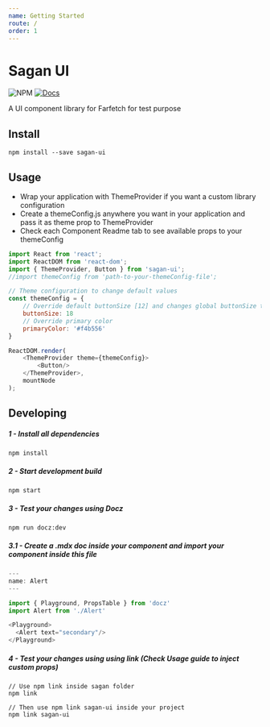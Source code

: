 ```yaml
---
name: Getting Started
route: /
order: 1
---
```


# Sagan UI

![NPM](https://img.shields.io/npm/v/sagan-ui.svg)
[![Docs](https://img.shields.io/badge/read-docs-blue.svg)](https://paesvitor.github.io/sagan)


A UI component library for Farfetch for test purpose

## Install

    npm install --save sagan-ui

## Usage

 - Wrap your application with ThemeProvider if you want a custom library configuration
 - Create a themeConfig.js anywhere you want in your application and pass it as theme prop to ThemeProvider
 - Check each Component Readme tab to see available props to your themeConfig

~~~js
import React from 'react';
import ReactDOM from 'react-dom';
import { ThemeProvider, Button } from 'sagan-ui';
//import themeConfig from 'path-to-your-themeConfig-file';

// Theme configuration to change default values
const themeConfig = {
    // Override default buttonSize [12] and changes global buttonSize to 18
    buttonSize: 18
    // Override primary color
    primaryColor: '#f4b556'
}

ReactDOM.render(
    <ThemeProvider theme={themeConfig}>
        <Button/>
    </ThemeProvider>,
    mountNode
);
~~~

## Developing

##### 1 - Install all dependencies

    npm install

##### 2 - Start development build

    npm start

##### 3 - Test your changes using Docz

    npm run docz:dev

##### 3.1 - Create a .mdx doc inside your component and import your component inside this file
~~~js
---
name: Alert
---

import { Playground, PropsTable } from 'docz'
import Alert from './Alert'

<Playground>
  <Alert text="secondary"/>
</Playground>

~~~

##### 4 - Test your changes using using link **(Check Usage guide to inject custom props)**

    // Use npm link inside sagan folder
    npm link

    // Then use npm link sagan-ui inside your project
    npm link sagan-ui